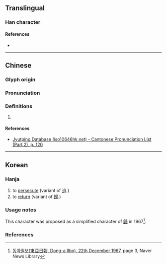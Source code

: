 {{character info/new}}
==Translingual==

===Han character===
{{Han char|rn=66|rad=攴|as=05|sn=9|four=|canj=HAOK|ids=⿰白攵}}

====References====
* {{Han ref|kx=0469.180|dkj=13154|dj=0819.160|hdz=21455.030|uh=6540|ud=25920}}

----

==Chinese==
{{zh-forms}}

===Glyph origin===
{{Han etym}}

===Pronunciation===
{{zh-pron
|m=pò
|c=baak3
|mc=y
|oc=y
|cat=
}}

===Definitions===
{{zh-hanzi}}

# {{rfdef|zh}}

====References====
* [http://www.iso10646hk.net/jp/document/download.jsp Jyutping Database (iso10646hk.net) - Cantonese Pronunciation List (Part 2), p. 120]

----

==Korean==

===Hanja===
{{ko-hanja|hangeul=[[박]], [[귀]]|rv=bak, gwi|mr=pak, kwi|y=pak, kwuy|eumhun=[[핍박하다|핍박할]], [[돌아가다|돌아갈]]|ehrv=pipbakhal, doragal|ehmr=p'ippakhal, toragal|ehy=phippakhal, tolakal}}

# to [[persecute]] (variant of [[迫]].)
# to [[return]] (variant of [[歸]].)

===Usage notes===
This character was proposed as a simplified character of [[歸]] in 1967<ref>[https://newslibrary.naver.com/viewer/index.nhn?articleId=1967122200209203009&editNo=2&printCount=1&publishDate=1967-12-22&officeId=00020&pageNo=3&printNo=14212&publishType=00020 동아일보(東亞日報, Dong-a Ilbo), 22th December 1967], page 3, Naver News Library</ref>.
===References===
{{reflist}}